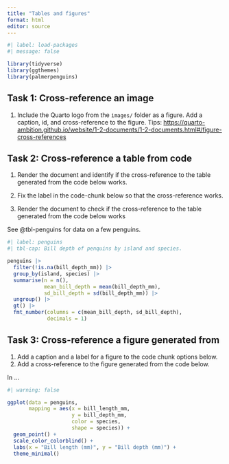 ```yaml
---
title: "Tables and figures"
format: html
editor: source
---
```


```r
#| label: load-packages
#| message: false

library(tidyverse)
library(ggthemes)
library(palmerpenguins)
```

## Task 1: Cross-reference an image

1.  Include the Quarto logo from the `images/` folder as a figure. Add a caption, id, and cross-reference to the figure. Tips: <https://quarto-ambition.github.io/website/1-2-documents/1-2-documents.html#/figure-cross-references>

## Task 2: Cross-reference a table from code

1.  Render the document and identify if the cross-reference to the table generated from the code below works.

2.  Fix the label in the code-chunk below so that the cross-reference works.

3.  Render the document to check if the cross-reference to the table generated from the code below works

See @tbl-penguins for data on a few penguins.

```r
#| label: penguins
#| tbl-cap: Bill depth of penquins by island and species.

penguins |> 
  filter(!is.na(bill_depth_mm)) |> 
  group_by(island, species) |>
  summarise(n = n(),
            mean_bill_depth = mean(bill_depth_mm),
            sd_bill_depth = sd(bill_depth_mm)) |>
  ungroup() |> 
  gt() |> 
  fmt_number(columns = c(mean_bill_depth, sd_bill_depth),
             decimals = 1)
```

## Task 3: Cross-reference a figure generated from

1.  Add a caption and a label for a figure to the code chunk options below.
2.  Add a cross-reference to the figure generated from the code below.

In ...

```r
#| warning: false

ggplot(data = penguins,
       mapping = aes(x = bill_length_mm, 
                     y = bill_depth_mm,
                     color = species,
                     shape = species)) +
  geom_point() +
  scale_color_colorblind() +
  labs(x = "Bill length (mm)", y = "Bill depth (mm)") +
  theme_minimal()
```
